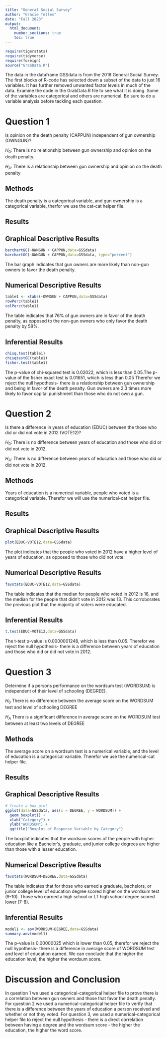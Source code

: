 ```yaml
---
title: "General Social Survey"
author: "Gracie Telles"
date: "Fall 2023"
output: 
  html_document:
    number_sections: true
    toc: true
---
```



```r
require(tigerstats)
require(tidyverse)
require(foreign)
source("GrabData.R")
```







The data in the dataframe GSSdata is from the 2018 General Social Survey. The first blocks of R-code has selected down a subset of the data to just 16 variables. It has further removed unwanted factor levels in much of the data. Examine the code in the GrabData.R file to see what it is doing. Some of the variables are categorical and others are numerical. Be sure to do a variable analysis before tackling each question.  

# Question 1

Is opinion on the death penalty (CAPPUN) independent of gun ownership (OWNGUN)?

$H_0$: There is no relationship between gun ownership and opinion on the death penalty.

$H_A$: There is a relationship between gun ownership and opinion on the death penalty

## Methods

The death penalty is a categorical variable, and gun ownership is a categorical variable, therfor we use the cat-cat helper file.

## Results

## Graphical Descriptive Results

```r
barchartGC(~OWNGUN + CAPPUN,data=GSSdata)
barchartGC(~OWNGUN + CAPPUN,data=GSSdata, type="percent")
```

The bar graph indicates that gun owners are more likely than non-gun owners to favor the death penalty.

## Numerical Descriptive Results

```r
table1 <- xtabs(~OWNGUN + CAPPUN,data=GSSdata)
rowPerc(table1)
colPerc(table1)
```

The table indicates that 76% of gun owners are in favor of the death penalty, as opposed to the non-gun owners who only favor the death penalty by 58%.


## Inferential Results

```r
chisq.test(table1)
chisqtestGC(table1)
fisher.test(table1)
```

The p-value of chi-squared test is 0.02022, which is less than 0.05.The p-value of the fisher exact test is 0.01651, which is less than 0.05 Therefor we reject the null hypothesis- there is a relationship between gun ownership and being in favor of the death penalty. Gun owners are 2.3 times more likely to favor capital punishment than those who do not own a gun.

#  Question 2

Is there a difference in years of education (EDUC) between the those who did or did not vote in 2012 (VOTE12)?

$H_0$: There is no difference between years of education and those who did or did not vote in 2012.

$H_A$: There is no difference between years of education and those who did or did not vote in 2012.

## Methods

Years of education is a numerical variable, people who voted  is a categorical variable. Therefor we will use the numerical-cat helper file.

## Results

## Graphical Descriptive Results

```r
plot(EDUC~VOTE12,data=GSSdata)
```

The plot indicates that the people who voted in 2012 have a higher level of years of education, as opposed to those who did not vote.

## Numerical Descriptive Results

```r
favstats(EDUC~VOTE12,data=GSSdata)
```

The table indicates that the median for  people who voted in 2012 is 16, and the median for the people that didn't vote in 2012 was 13. This corroborates the previous plot that the majority of voters were educated.

## Inferential Results

```r
t.test(EDUC~VOTE12,data=GSSdata)
```

The t-test p-value is 0.0000001248, which is less than 0.05. Therefor we reject the null hypothesis- there is a difference between years of education and those who did or did not vote in 2012. 

#  Question 3

Determine if a persons performance on the wordsum test (WORDSUM) is independent of their level of schooling (DEGREE).

$H_0$ There is no difference between the average score on the WORDSUM test and level of schooling DEGREE  

$H_A$ There is a significant difference in average score on the WORDSUM test between at least two levels of DEGREE

## Methods

The average score on a wordsum test is a numerical variable, and the level of education is a categorical variable. Therefor we use the numerical-cat helper file. 

## Results

## Graphical Descriptive Results

```r
# Create a box plot
ggplot(data=GSSdata, aes(x = DEGREE, y = WORDSUM)) +
  geom_boxplot() +
  xlab("Category") +
  ylab("WORDSUM") +
  ggtitle("Boxplot of Response Variable by Category")
```

The boxplot indicates that the wordsum scores of the people with higher education like a Bachelor's, graduate, and junior college degrees are higher than those with a lesser education.

## Numerical Descriptive Results

```r
favstats(WORDSUM~DEGREE,data=GSSdata)
```

The table indicates that for those who earned a graduate, bachelors, or junior college level of education degree scored higher on the wordsum test (9-10). Those who earned a high school or LT high school degree scored lower (7-8).

## Inferential Results

```r
model1 <- aov(WORDSUM~DEGREE,data=GSSdata)
summary.aov(model1)
```

The p-value is 0.00000025 which is lower than 0.05, therefor we reject the null hypothesis- there is a difference in average score of WORDSUM test and level of education earned. We can conclude that the higher the education level, the higher the wordsum score.

# Discussion and Conclusion

In question 1 we used a categorical-categorical helper file to prove there is a correlation between gun owners and those that favor the death penalty. For question 2 we used a numerical-categorical helper file to verify that there is a difference between the years of education a person received and whether or not they voted. For question 3, we used a numerical-categorical helper file to reject the null hypothesis - there is a direct correlation between having a degree and the wordsum score - the higher the education, the higher the word score.

